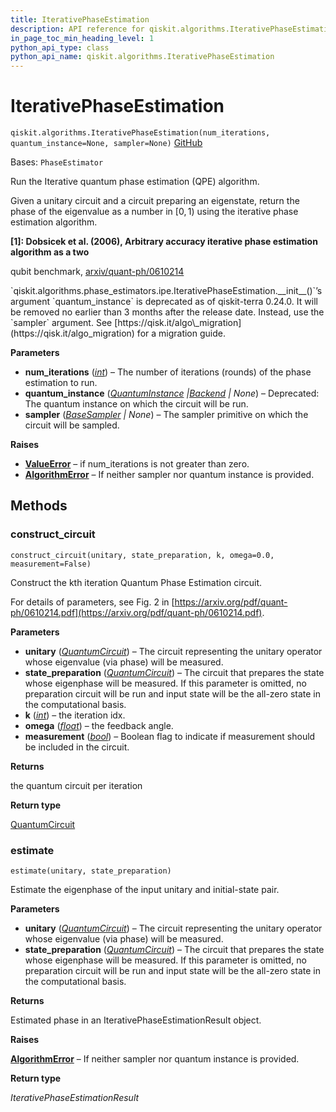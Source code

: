 ```yaml
---
title: IterativePhaseEstimation
description: API reference for qiskit.algorithms.IterativePhaseEstimation
in_page_toc_min_heading_level: 1
python_api_type: class
python_api_name: qiskit.algorithms.IterativePhaseEstimation
---
```


# IterativePhaseEstimation

<span id="qiskit.algorithms.IterativePhaseEstimation" />

`qiskit.algorithms.IterativePhaseEstimation(num_iterations, quantum_instance=None, sampler=None)` [GitHub](https://github.com/qiskit/qiskit/tree/stable/0.45/qiskit/algorithms/phase_estimators/ipe.py "view source code")

Bases: `PhaseEstimator`

Run the Iterative quantum phase estimation (QPE) algorithm.

Given a unitary circuit and a circuit preparing an eigenstate, return the phase of the eigenvalue as a number in $[0,1)$ using the iterative phase estimation algorithm.

**\[1]: Dobsicek et al. (2006), Arbitrary accuracy iterative phase estimation algorithm as a two**

qubit benchmark, [arxiv/quant-ph/0610214](https://arxiv.org/abs/quant-ph/0610214)

<Admonition title="Deprecated since version 0.24.0" type="danger">
  `qiskit.algorithms.phase_estimators.ipe.IterativePhaseEstimation.__init__()`’s argument `quantum_instance` is deprecated as of qiskit-terra 0.24.0. It will be removed no earlier than 3 months after the release date. Instead, use the `sampler` argument. See [https://qisk.it/algo\_migration](https://qisk.it/algo_migration) for a migration guide.
</Admonition>

**Parameters**

*   **num\_iterations** ([*int*](https://docs.python.org/3/library/functions.html#int "(in Python v3.12)")) – The number of iterations (rounds) of the phase estimation to run.
*   **quantum\_instance** ([*QuantumInstance*](qiskit.utils.QuantumInstance "qiskit.utils.QuantumInstance")  *|*[*Backend*](qiskit.providers.Backend "qiskit.providers.Backend") *| None*) – Deprecated: The quantum instance on which the circuit will be run.
*   **sampler** ([*BaseSampler*](qiskit.primitives.BaseSampler "qiskit.primitives.BaseSampler") *| None*) – The sampler primitive on which the circuit will be sampled.

**Raises**

*   [**ValueError**](https://docs.python.org/3/library/exceptions.html#ValueError "(in Python v3.12)") – if num\_iterations is not greater than zero.
*   [**AlgorithmError**](algorithms#qiskit.algorithms.AlgorithmError "qiskit.algorithms.AlgorithmError") – If neither sampler nor quantum instance is provided.

## Methods

### construct\_circuit

<span id="qiskit.algorithms.IterativePhaseEstimation.construct_circuit" />

`construct_circuit(unitary, state_preparation, k, omega=0.0, measurement=False)`

Construct the kth iteration Quantum Phase Estimation circuit.

For details of parameters, see Fig. 2 in [https://arxiv.org/pdf/quant-ph/0610214.pdf](https://arxiv.org/pdf/quant-ph/0610214.pdf).

**Parameters**

*   **unitary** ([*QuantumCircuit*](qiskit.circuit.QuantumCircuit "qiskit.circuit.quantumcircuit.QuantumCircuit")) – The circuit representing the unitary operator whose eigenvalue (via phase) will be measured.
*   **state\_preparation** ([*QuantumCircuit*](qiskit.circuit.QuantumCircuit "qiskit.circuit.quantumcircuit.QuantumCircuit")) – The circuit that prepares the state whose eigenphase will be measured. If this parameter is omitted, no preparation circuit will be run and input state will be the all-zero state in the computational basis.
*   **k** ([*int*](https://docs.python.org/3/library/functions.html#int "(in Python v3.12)")) – the iteration idx.
*   **omega** ([*float*](https://docs.python.org/3/library/functions.html#float "(in Python v3.12)")) – the feedback angle.
*   **measurement** ([*bool*](https://docs.python.org/3/library/functions.html#bool "(in Python v3.12)")) – Boolean flag to indicate if measurement should be included in the circuit.

**Returns**

the quantum circuit per iteration

**Return type**

[QuantumCircuit](qiskit.circuit.QuantumCircuit "qiskit.circuit.QuantumCircuit")

### estimate

<span id="qiskit.algorithms.IterativePhaseEstimation.estimate" />

`estimate(unitary, state_preparation)`

Estimate the eigenphase of the input unitary and initial-state pair.

**Parameters**

*   **unitary** ([*QuantumCircuit*](qiskit.circuit.QuantumCircuit "qiskit.circuit.quantumcircuit.QuantumCircuit")) – The circuit representing the unitary operator whose eigenvalue (via phase) will be measured.
*   **state\_preparation** ([*QuantumCircuit*](qiskit.circuit.QuantumCircuit "qiskit.circuit.quantumcircuit.QuantumCircuit")) – The circuit that prepares the state whose eigenphase will be measured. If this parameter is omitted, no preparation circuit will be run and input state will be the all-zero state in the computational basis.

**Returns**

Estimated phase in an IterativePhaseEstimationResult object.

**Raises**

[**AlgorithmError**](algorithms#qiskit.algorithms.AlgorithmError "qiskit.algorithms.AlgorithmError") – If neither sampler nor quantum instance is provided.

**Return type**

*IterativePhaseEstimationResult*

